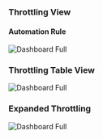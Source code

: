 ### Throttling View

#### Automation Rule

<img
  className="block dark:block"
  src="/images/throttling/rule.jpg"
  alt="Dashboard Full"
/>  

### Throttling Table View

<img
  className="block dark:block"
  src="/images/throttling/time-range.jpg"
  alt="Dashboard Full"
  width={350}
/> 

### Expanded Throttling


<img
  className="block dark:block"
  src="/images/throttling/db-instances.jpg"
  alt="Dashboard Full"
  width={250}
/> 
